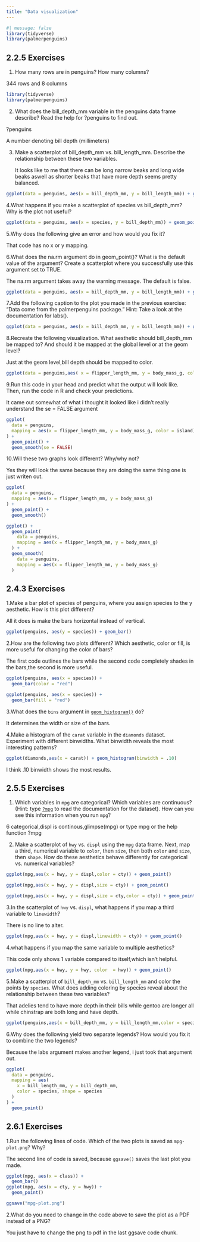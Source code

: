 ```yaml
---
title: "Data visualization"
---
```


```r
#| message: false
library(tidyverse)
library(palmerpenguins)
```

## 2.2.5 Exercises

1.  How many rows are in penguins? How many columns?

344 rows and 8 columns

```r
library(tidyverse)
library(palmerpenguins)
```

2.  What does the bill_depth_mm variable in the penguins data frame describe? Read the help for ?penguins to find out.

?penguins

A number denoting bill depth (millimeters)

3.  Make a scatterplot of bill_depth_mm vs. bill_length_mm. Describe the relationship between these two variables.

    It looks like to me that there can be long narrow beaks and long wide beaks aswell as shorter beaks that have more depth seems pretty balanced.

```r
ggplot(data = penguins, aes(x = bill_depth_mm, y = bill_length_mm)) + geom_point()
```

4.What happens if you make a scatterplot of species vs bill_depth_mm? Why is the plot not useful?

```r
ggplot(data = penguins, aes(x = species, y = bill_depth_mm)) + geom_point()
```

5.Why does the following give an error and how would you fix it?

That code has no x or y mapping.

6.What does the na.rm argument do in geom_point()? What is the default value of the argument? Create a scatterplot where you successfully use this argument set to TRUE.

The na.rm argument takes away the warning message. The default is false.

```r
ggplot(data = penguins, aes(x = bill_depth_mm, y = bill_length_mm)) + geom_point(na.rm = TRUE)
```

7.Add the following caption to the plot you made in the previous exercise: "Data come from the palmerpenguins package." Hint: Take a look at the documentation for labs().

```r
ggplot(data = penguins, aes(x = bill_depth_mm, y = bill_length_mm)) + geom_point(na.rm = TRUE) + labs(caption = "Data come from the palmerpenguins package")
```

8.Recreate the following visualization. What aesthetic should bill_depth_mm be mapped to? And should it be mapped at the global level or at the geom level?

Just at the geom level,bill depth should be mapped to color.

```r

ggplot(data = penguins,aes( x = flipper_length_mm, y = body_mass_g, color = bill_depth_mm)) + geom_point() + geom_smooth()

```

9.Run this code in your head and predict what the output will look like. Then, run the code in R and check your predictions.

It came out somewhat of what i thought it looked like i didn't really understand the se = FALSE argument

```r

ggplot(
  data = penguins,
  mapping = aes(x = flipper_length_mm, y = body_mass_g, color = island)
) +
  geom_point() +
  geom_smooth(se = FALSE)

```

10.Will these two graphs look different? Why/why not?

Yes they will look the same because they are doing the same thing one is just writen out.

```r
ggplot(
  data = penguins,
  mapping = aes(x = flipper_length_mm, y = body_mass_g)
) +
  geom_point() +
  geom_smooth()
```

```r
ggplot() +
  geom_point(
    data = penguins,
    mapping = aes(x = flipper_length_mm, y = body_mass_g)
  ) +
  geom_smooth(
    data = penguins,
    mapping = aes(x = flipper_length_mm, y = body_mass_g)
  )
```

## 2.4.3 Exercises

1.Make a bar plot of species of penguins, where you assign species to the y aesthetic. How is this plot different?

All it does is make the bars horizontal instead of vertical.

```r
ggplot(penguins, aes(y = species)) + geom_bar()
```

2.How are the following two plots different? Which aesthetic, color or fill, is more useful for changing the color of bars?

The first code outlines the bars while the second code completely shades in the bars,the second is more useful.

```r
ggplot(penguins, aes(x = species)) +
  geom_bar(color = "red")
```

```r
ggplot(penguins, aes(x = species)) +
  geom_bar(fill = "red")
```

3.What does the `bins` argument in [`geom_histogram()`](https://ggplot2.tidyverse.org/reference/geom_histogram.html) do?

It determines the width or size of the bars.

4.Make a histogram of the `carat` variable in the `diamonds` dataset. Experiment with different binwidths. What binwidth reveals the most interesting patterns?

```r
ggplot(diamonds,aes(x = carat)) + geom_histogram(binwidth = .10)
```

I think .10 binwidth shows the most results.

## 2.5.5 Exercises

1.  Which variables in `mpg` are categorical? Which variables are continuous? (Hint: type [`?mpg`](https://ggplot2.tidyverse.org/reference/mpg.html) to read the documentation for the dataset). How can you see this information when you run `mpg`?

6 categorical,displ is continous,glimpse(mpg) or type mpg or the help function ?mpg

2.  Make a scatterplot of `hwy` vs. `displ` using the `mpg` data frame. Next, map a third, numerical variable to `color`, then `size`, then both `color` and `size`, then `shape`. How do these aesthetics behave differently for categorical vs. numerical variables?

```r
ggplot(mpg,aes(x = hwy, y = displ,color = cty)) + geom_point()
```

```r
ggplot(mpg,aes(x = hwy, y = displ,size = cty)) + geom_point()
```

```r
ggplot(mpg,aes(x = hwy, y = displ,size = cty,color = cty)) + geom_point()
```

3.In the scatterplot of `hwy` vs. `displ`, what happens if you map a third variable to `linewidth`?

There is no line to alter.

```r
ggplot(mpg,aes(x = hwy, y = displ,linewidth = cty)) + geom_point()
```

4.what happens if you map the same variable to multiple aesthetics?

This code only shows 1 variable compared to itself,which isn't helpful.

```r
ggplot(mpg,aes(x = hwy, y = hwy, color  = hwy)) + geom_point()
```

5.Make a scatterplot of `bill_depth_mm` vs. `bill_length_mm` and color the points by `species`. What does adding coloring by species reveal about the relationship between these two variables?

That adelies tend to have more depth in their bills while gentoo are longer all while chinstrap are both long and have depth.

```r
ggplot(penguins,aes(x = bill_depth_mm, y = bill_length_mm,color = species)) + geom_point()
```

6.Why does the following yield two separate legends? How would you fix it to combine the two legends?

Because the labs argument makes another legend, i just took that argument out.

```r
ggplot(
  data = penguins,
  mapping = aes(
    x = bill_length_mm, y = bill_depth_mm, 
    color = species, shape = species
  )
) +
  geom_point() 
```

## 2.6.1 Exercises

1.Run the following lines of code. Which of the two plots is saved as `mpg-plot.png`? Why?

The second line of code is saved, because `ggsave()` saves the last plot you made.

```r
ggplot(mpg, aes(x = class)) +
  geom_bar()
ggplot(mpg, aes(x = cty, y = hwy)) +
  geom_point()

ggsave("mpg-plot.png")
```

2.What do you need to change in the code above to save the plot as a PDF instead of a PNG?

You just have to change the png to pdf in the last ggsave code chunk.
